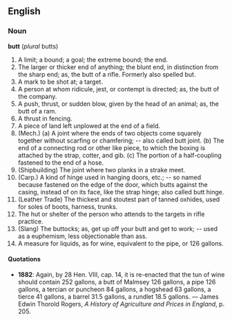 ==English==
===Noun===
'''butt''' (''plural'' butts)

# A limit; a bound; a goal; the extreme bound; the end.
# The larger or thicker end of anything; the blunt end, in distinction from the sharp end; as, the butt of a rifle. Formerly also spelled but.
# A mark to be shot at; a target.
# A person at whom ridicule, jest, or contempt is directed; as, the butt of the company.
# A push, thrust, or sudden blow, given by the head of an animal; as, the butt of a ram.
# A thrust in fencing.
# A piece of land left unplowed at the end of a field.
# (Mech.) (a) A joint where the ends of two objects come squarely together without scarfing or chamfering; -- also called butt joint. (b) The end of a connecting rod or other like piece, to which the boxing is attached by the strap, cotter, and gib. (c) The portion of a half-coupling fastened to the end of a hose.
# (Shipbuilding) The joint where two planks in a strake meet.
# (Carp.) A kind of hinge used in hanging doors, etc.; -- so named because fastened on the edge of the door, which butts against the casing, instead of on its face, like the strap hinge; also called butt hinge.
# (Leather Trade) The thickest and stoutest part of tanned oxhides, used for soles of boots, harness, trunks.
# The hut or shelter of the person who attends to the targets in rifle practice.
# (Slang) The buttocks; as, get up off your butt and get to work; -- used as a euphemism, less objectionable than ass.
# A measure for liquids, as for wine, equivalent to the pipe, or 126 gallons.

====Quotations====
* '''1882''': Again, by 28 Hen. VIII, cap. 14, it is re-enacted that the tun of wine should contain 252 gallons, a butt of Malmsey 126 gallons, a pipe 126 gallons, a tercian or puncheon 84 gallons, a hogshead 63 gallons, a tierce 41 gallons, a barrel 31.5 gallons, a rundlet 18.5 gallons. &mdash; James Edwin Thorold Rogers, ''A History of Agriculture and Prices in England'', p. 205.